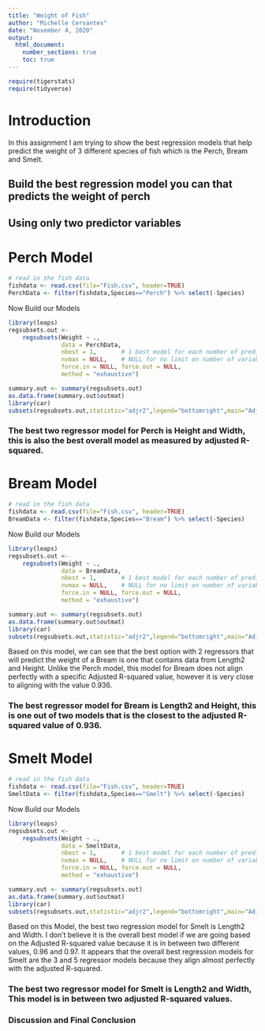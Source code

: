 ```yaml
---
title: "Weight of Fish"
author: "Michelle Cervantes"
date: "November 4, 2020"
output: 
  html_document:
    number_sections: true
    toc: true
---
```



```r
require(tigerstats)
require(tidyverse)
```

# Introduction

<!--In this section you explain what you are trying to show.  Where did the data come from?  What is the research or other question you are trying to answer?!-->

In this assignment I am trying to show the best regression models that help predict the weight of 3 different species of fish which is the Perch, Bream and Smelt. 


## Build the best regression model you can that predicts the weight of perch
## Using only two predictor variables  



# Perch Model

<!--Decide on your methods:  use "variable analysis" or other appropriate descriptors.  Make sure to choose at least one graphical method and at least one numerical method.!-->

```r
# read in the fish data
fishdata <- read.csv(file="Fish.csv", header=TRUE) 
PerchData <- filter(fishdata,Species=="Perch") %>% select(-Species)
```
Now Build our Models 

```r
library(leaps)
regsubsets.out <-
    regsubsets(Weight ~ .,
               data = PerchData,
               nbest = 1,       # 1 best model for each number of predictors
               nvmax = NULL,    # NULL for no limit on number of variables
               force.in = NULL, force.out = NULL,
               method = "exhaustive")

summary.out <- summary(regsubsets.out)
as.data.frame(summary.out$outmat)
library(car)
subsets(regsubsets.out,statistic="adjr2",legend="bottomright",main="Adjusted R^2")
```
  
### The best two regressor model for Perch is Height and Width, this is also the best overall model as measured by adjusted R-squared.

# Bream Model

<!--Divide this section into two sub-sections:  One for your descriptive  results and one for your inferential results.!-->

```r
# read in the fish data
fishdata <- read.csv(file="Fish.csv", header=TRUE) 
BreamData <- filter(fishdata,Species=="Bream") %>% select(-Species)
```
Now Build our Models

```r
library(leaps)
regsubsets.out <-
    regsubsets(Weight ~ .,
               data = BreamData,
               nbest = 1,       # 1 best model for each number of predictors
               nvmax = NULL,    # NULL for no limit on number of variables
               force.in = NULL, force.out = NULL,
               method = "exhaustive")

summary.out <- summary(regsubsets.out)
as.data.frame(summary.out$outmat)
library(car)
subsets(regsubsets.out,statistic="adjr2",legend="bottomright",main="Adjusted R^2")
```
  
Based on this model, we can see that the best option with 2 regressors that will predict the weight of a Bream is one that contains data from Length2 and Height. Unlike the Perch model, this model for Bream does not align perfectly with a specific Adjusted R-squared value, however it is very close to aligning with the value 0.936.

### The best regressor model for Bream is Length2 and Height, this is one out of two models that is the closest to the adjusted R-squared value of 0.936. 

  
# Smelt Model

```r
# read in the fish data
fishdata <- read.csv(file="Fish.csv", header=TRUE) 
SmeltData <- filter(fishdata,Species=="Smelt") %>% select(-Species)
```
Now Build our Models
  
```r
library(leaps)
regsubsets.out <-
    regsubsets(Weight ~ .,
               data = SmeltData,
               nbest = 1,       # 1 best model for each number of predictors
               nvmax = NULL,    # NULL for no limit on number of variables
               force.in = NULL, force.out = NULL,
               method = "exhaustive")

summary.out <- summary(regsubsets.out)
as.data.frame(summary.out$outmat)
library(car)
subsets(regsubsets.out,statistic="adjr2",legend="bottomright",main="Adjusted R^2")
```

Based on this Model, the best two regression model for Smelt is Length2 and Width. I don't believe it is the overall best model if we are going based on the Adjusted R-squared value because it is in between two different values, 0.96 and 0.97. It appears that the overall best regression models for Smelt are the 3 and 5 regressor models because they align almost perfectly with the adjusted R-squared. 

### The best two regressor model for Smelt is Length2 and Width, This model is in between two adjusted R-squared values.

### Discussion and Final Conclusion

<!--Graphical results here.  Make sure to show your code.  Provide appropriate labels for axes, giving units if possible, and provide a good title for the graph, too.  Use the graphical results to describe the patterns if any that exist in the data as focused toward the research question!-->

